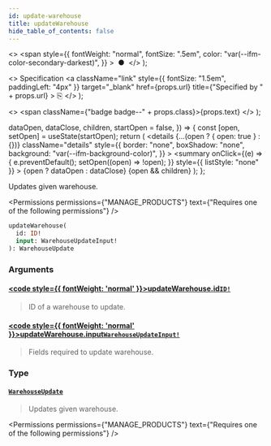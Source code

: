 ```yaml
---
id: update-warehouse
title: updateWarehouse
hide_table_of_contents: false
---
```


  <>
    <span
      style={{
        fontWeight: "normal",
        fontSize: ".5em",
        color: "var(--ifm-color-secondary-darkest)",
      }}
    >
      &nbsp;●&nbsp;
    </span>
  </>
);

  <>
    Specification
    <a
      className="link"
      style={{ fontSize: "1.5em", paddingLeft: "4px" }}
      target="\_blank"
      href={props.url}
      title={"Specified by " + props.url}
    >
      ⎘
    </a>
  </>
);

  <>
    <span className={"badge badge--" + props.class}>{props.text}</span>
  </>
);


  dataOpen,
  dataClose,
  children,
  startOpen = false,
}) => {
  const [open, setOpen] = useState(startOpen);
  return (
    <details
      {...(open ? { open: true } : {})}
      className="details"
      style={{
        border: "none",
        boxShadow: "none",
        background: "var(--ifm-background-color)",
      }}
    >
      <summary
        onClick={(e) => {
          e.preventDefault();
          setOpen((open) => !open);
        }}
        style={{ listStyle: "none" }}
      >
        {open ? dataOpen : dataClose}
      </summary>
      {open && children}
    </details>
  );
};

Updates given warehouse.

<Permissions
  permissions={"MANAGE_PRODUCTS"}
  text={"Requires one of the following permissions"}
/>

```graphql
updateWarehouse(
  id: ID!
  input: WarehouseUpdateInput!
): WarehouseUpdate
```

### Arguments

#### [<code style={{ fontWeight: 'normal' }}>updateWarehouse.<b>id</b></code>](#)<Bullet />[`ID!`](../../../api-reference/miscellaneous/scalars/id) <Badge class="secondary" text="non-null"/> <Badge class="secondary" text="scalar"/>

> ID of a warehouse to update.

#### [<code style={{ fontWeight: 'normal' }}>updateWarehouse.<b>input</b></code>](#)<Bullet />[`WarehouseUpdateInput!`](../../../api-reference/products/inputs/warehouse-update-input) <Badge class="secondary" text="non-null"/> <Badge class="secondary" text="input"/>

> Fields required to update warehouse.

### Type

#### [`WarehouseUpdate`](../../../api-reference/products/objects/warehouse-update) <Badge class="secondary" text="object"/>

> Updates given warehouse.

<Permissions
  permissions={"MANAGE_PRODUCTS"}
  text={"Requires one of the following permissions"}
/>

